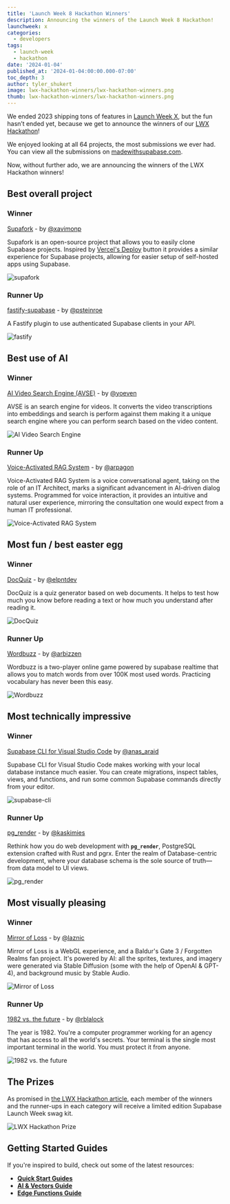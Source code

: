 ```yaml
---
title: 'Launch Week 8 Hackathon Winners'
description: Announcing the winners of the Launch Week 8 Hackathon!
launchweek: x
categories:
  - developers
tags:
  - launch-week
  - hackathon
date: '2024-01-04'
published_at: '2024-01-04:00:00.000-07:00'
toc_depth: 3
author: tyler_shukert
image: lwx-hackathon-winners/lwx-hackathon-winners.png
thumb: lwx-hackathon-winners/lwx-hackathon-winners.png
---
```


We ended 2023 shipping tons of features in [Launch Week X](https://supabase.com/launch-week), but the fun hasn’t ended yet, because we get to announce the winners of our [LWX Hackathon](https://supabase.com/blog/supabase-hackathon-lwx)!

We enjoyed looking at all 64 projects, the most submissions we ever had. You can view all the submissions on [madewithsupabase.com](https://www.madewithsupabase.com/).

Now, without further ado, we are announcing the winners of the LWX Hackathon winners!

## Best overall project

### Winner

[Supafork](https://github.com/chroxify/supafork) - by [@xavimonp](https://twitter.com/xavimonp)

Supafork is an open-source project that allows you to easily clone Supabase projects. Inspired by [Vercel's Deploy](https://vercel.com/docs/deployments/deploy-button) button it provides a similar experience for Supabase projects, allowing for easier setup of self-hosted apps using Supabase.

![supafork](/images/blog/lwx-hackathon-winners/supafork.jpg)

### Runner Up

[fastify-supabase](https://github.com/psteinroe/fastify-supabase) - by [@psteinroe](https://twitter.com/psteinroe)

A Fastify plugin to use authenticated Supabase clients in your API.

![fastify](/images/blog/lwx-hackathon-winners/fastify.jpg)

## Best use of AI

### Winner

[AI Video Search Engine (AVSE)](https://github.com/yoeven/ai-video-search-engine) - by [@yoeven](https://github.com/yoeven)

AVSE is an search engine for videos. It converts the video transcriptions into embeddings and search is perform against them making it a unique search engine where you can perform search based on the video content.

![AI Video Search Engine](/images/blog/lwx-hackathon-winners/ai-video-search-engine.jpg)

### Runner Up

[Voice-Activated RAG System](https://github.com/ArtisanLabs/vocode-python/tree/465-supabase-rag-support/apps/voice-rag) - by [@arpagon](https://twitter.com/arpagon)

Voice-Activated RAG System is a voice conversational agent, taking on the role of an IT Architect, marks a significant advancement in AI-driven dialog systems. Programmed for voice interaction, it provides an intuitive and natural user experience, mirroring the consultation one would expect from a human IT professional.

![Voice-Activated RAG System](/images/blog/lwx-hackathon-winners/voice-activated-rag-system.jpg)

## Most fun / best easter egg

### Winner

[DocQuiz](https://github.com/elpnt/docquiz) - by [@elpntdev](https://twitter.com/elpntdev)

DocQuiz is a quiz generator based on web documents. It helps to test how much you know before reading a text or how much you understand after reading it.

![DocQuiz](/images/blog/lwx-hackathon-winners/doc-quiz.jpg)

### Runner Up

[Wordbuzz](https://github.com/arbizen/wordbuzz) - by [@arbizzen](https://twitter.com/arbizzen)

Wordbuzz is a two-player online game powered by supabase realtime that allows you to match words from over 100K most used words. Practicing vocabulary has never been this easy.

![Wordbuzz](/images/blog/lwx-hackathon-winners/wordbuzz.jpg)

## Most technically impressive

### Winner

[Supabase CLI for Visual Studio Code](https://github.com/anas-araid/vscode-supabase-cli) by [@anas_araid](https://twitter.com/anas_araid)

Supabase CLI for Visual Studio Code makes working with your local database instance much easier. You can create migrations, inspect tables, views, and functions, and run some common Supabase commands directly from your editor.

![supabase-cli](/images/blog/lwx-hackathon-winners/supabase-cli.jpg)

### Runner Up

[pg_render](https://github.com/mkaski/pg_render) - by [@kaskimies](https://twitter.com/kaskimies)

Rethink how you do web development with **`pg_render`**, PostgreSQL extension crafted with Rust and pgrx. Enter the realm of Database-centric development, where your database schema is the sole source of truth—from data model to UI views.

![pg_render](/images/blog/lwx-hackathon-winners/pg-render.jpg)

## Most visually pleasing

### Winner

[Mirror of Loss](https://github.com/laznic/mirror-of-loss) - by [@laznic](https://twitter.com/laznic)

Mirror of Loss is a WebGL experience, and a Baldur's Gate 3 / Forgotten Realms fan project. It's powered by AI: all the sprites, textures, and imagery were generated via Stable Diffusion (some with the help of OpenAI & GPT-4), and background music by Stable Audio.

![Mirror of Loss](/images/blog/lwx-hackathon-winners/mirror-of-loss.jpg)

### Runner Up

[1982 vs. the future](https://github.com/rblalock/1982vsthefuture) - by [@rblalock](https://twitter.com/rblalock)

The year is 1982. You're a computer programmer working for an agency that has access to all the world's secrets. Your terminal is the single most important terminal in the world. You must protect it from anyone.

![1982 vs. the future](/images/blog/lwx-hackathon-winners/1982-vs-the-future.jpg)

## The Prizes

As promised in [the LWX Hackathon article](https://supabase.com/blog/supabase-hackathon-lwx), each member of the winners and the runner-ups in each category will receive a limited edition Supabase Launch Week swag kit.

![LWX Hackathon Prize](/images/blog/lwx-hackathon-winners/prize.png)

## Getting Started Guides

If you're inspired to build, check out some of the latest resources:

- **[Quick Start Guides](https://supabase.com/docs/guides/getting-started)**
- **[AI & Vectors Guide](https://supabase.com/docs/guides/ai)**
- **[Edge Functions Guide](https://supabase.com/docs/guides/functions)**
